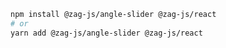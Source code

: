 ```bash
npm install @zag-js/angle-slider @zag-js/react
# or
yarn add @zag-js/angle-slider @zag-js/react
```
